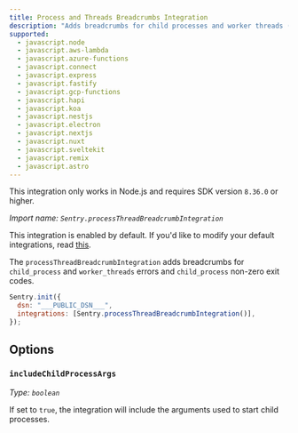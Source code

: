 ```yaml
---
title: Process and Threads Breadcrumbs Integration
description: "Adds breadcrumbs for child processes and worker threads (default)"
supported:
  - javascript.node
  - javascript.aws-lambda
  - javascript.azure-functions
  - javascript.connect
  - javascript.express
  - javascript.fastify
  - javascript.gcp-functions
  - javascript.hapi
  - javascript.koa
  - javascript.nestjs
  - javascript.electron
  - javascript.nextjs
  - javascript.nuxt
  - javascript.sveltekit
  - javascript.remix
  - javascript.astro
---
```


<Alert level="info">

This integration only works in Node.js and requires SDK version `8.36.0` or higher.

</Alert>

_Import name: `Sentry.processThreadBreadcrumbIntegration`_

This integration is enabled by default. If you'd like to modify your default integrations, read [this](./../#modifying-default-integrations).

The `processThreadBreadcrumbIntegration` adds breadcrumbs for `child_process` and `worker_threads` errors and `child_process` non-zero exit codes.

```JavaScript
Sentry.init({
  dsn: "___PUBLIC_DSN___",
  integrations: [Sentry.processThreadBreadcrumbIntegration()],
});
```

## Options

### `includeChildProcessArgs`

_Type: `boolean`_

If set to `true`, the integration will include the arguments used to start child processes.
